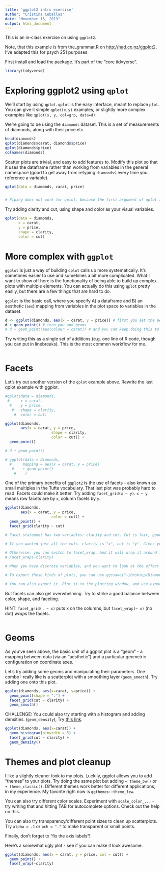 ```yaml
---
title: 'ggplot2 intro exercise'
author: "Cristina Ceballos"
date: "November 13, 2019"
output: html_document
---
```

  
This is an in-class exercise on using `ggplot2`.

Note, that this example is from the_grammar.R on [http://had.co.nz/ggplot2](). I've adapted this for psych 251 purposes

First install and load the package. It's part of the "core tidvyerse".

```r
library(tidyverse)
```

# Exploring ggplot2 using `qplot`

We'll start by using `qplot`. `qplot` is the easy interface, meant to replace `plot`. You can give it simple `qplot(x,y)` examples, or slightly more complex examples like `qplot(x, y, col=grp, data=d)`. 

We're going to be using the `diamonds` dataset. This is a set of measurements of diamonds, along with their price etc.

```r
head(diamonds)
qplot(diamonds$carat, diamonds$price)
qplot(diamonds$price)
colnames(diamonds)
```

Scatter plots are trivial, and easy to add features to. Modify this plot so that it uses the dataframe rather than working from variables in the general namespace (good to get away from retyping `diamonds$` every time you reference a variable). 

```r

qplot(data = diamonds, carat, price)


# Piping does not work for qplot, because the first argument of qplot is NOT data!! The first argument of qplot is "x". If you use ggplot, then you can pipe, but then it has different syntax and has aes.

```

Try adding clarity and cut, using shape and color as your visual variables. 

```r


qplot(data = diamonds, 
      x = carat, 
      y = price,
      shape = clarity,
      color = cut)

```


# More complex with `ggplot`

`ggplot` is just a way of building `qplot` calls up more systematically. It's
sometimes easier to use and sometimes a bit more complicated. What I want to show off here is the functionality of being able to build up complex plots with multiple elements. You can actually do this using `qplot` pretty easily, but there are a few things that are hard to do. 

`ggplot` is the basic call, where you specify A) a dataframe and B) an aesthetic (`aes`) mapping from variables in the plot space to variables in the dataset. 

```r
d <- ggplot(diamonds, aes(x = carat, y = price)) # first you set the aesthetic and dataset
d + geom_point() # then you add geoms
# d + geom_point(aes(colour = carat)) # and you can keep doing this to add layers to the plot
```

Try writing this as a single set of additions (e.g. one line of R code, though you can put in linebreaks). This is the most common workflow for me. 


```r

```


# Facets

Let's try out another version of the `qplot` example above. Rewrite the last qplot example with ggplot.

```r

#qplot(data = diamonds, 
 #     x = carat, 
  #    y = price,
   #   shape = clarity,
    #  color = cut)

ggplot(diamonds, 
       aes(x = carat, y = price, 
                     shape = clarity,
                     color = cut)) +
  geom_point()

# d + geom_point() 

# ggplot(data = diamonds,
  #     mapping = aes(x = carat, y = price)
   #    + geom_point()
    #    )

```

One of the primary benefits of `ggplot2` is the use of facets - also known as small multiples in the Tufte vocabulary. That last plot was probably hard to read. Facets could make it better. Try adding `facet_grid(x ~ y)`.  `x ~ y` means row facets are by `x`, column facets by `y`. 

```r

ggplot(diamonds, 
       aes(x = carat, y = price, 
                     color = cut)) +
  geom_point() +
  facet_grid(clarity ~ cut)

# Facet statement has two variables: clarity and cut. Cut is fair, good, premium, ideal. it tells you what to make the columsn. The rows are the cut.

# If you wanted just all the cuts. clarity is "x", cut is "y". Gives you a bunch of mini-plots.

# Otherwise, you can switch to facet_wrap. And it will wrap it around for the most pleasing grid of subplots.
# Facet_wrap(~clarity)

# When you have discrete variables, and you want to look at the effect in some continuous variable space. That's when facet is really useful. 

# To export these kinds of plots, you can use ggssave("~/Desktop/Diamons.pdf", plot = p)

# You can also export it. Plot it to the plotting window, and use export. But this is less reproducible. 


```

But facets can also get overwhelming. Try to strike a good balance between color, shape, and faceting.

HINT: `facet_grid(. ~ x)` puts x on the columns, but `facet_wrap(~ x)` (no dot) *wraps* the facets. 

```r

```


# Geoms

As you've seen above, the basic unit of a ggplot plot is a "geom" - a mapping between data (via an "aesthetic") and a particular geometric configuration on coordinate axes. 

Let's try adding some geoms and manipulating their parameters. One combo I really like is a scatterplot with a smoothing layer (`geom_smooth`). Try adding one onto this plot. 

```r
ggplot(diamonds, aes(x=carat, y=price)) +
  geom_point(shape = ".") +
  facet_grid(cut ~ clarity) +
  geom_smooth()
```


CHALLENGE: You could also try starting with a histogram and adding densities. (`geom_density`), Try [this link](https://stackoverflow.com/questions/5688082/ggplot2-overlay-histogram-with-density-curve).

```r

ggplot(diamonds, aes(x=carat)) +
  geom_histogram(binwidth = 5) +
  facet_grid(cut ~ clarity) +
  geom_density()


```

# Themes and plot cleanup

I like a slightly cleaner look to my plots. Luckily, ggplot allows you to add "themes" to your plots. Try doing the same plot but adding `+ theme_bw()` or `+ theme_classic()`. Different themes work better for different applications, in my experience. My favorite right now is `ggthemes::theme_few`.

You can also try different color scales. Experiment with `scale_color_...` - try writing that and hitting TAB for autocomplete options. Check out the help on this. 

You can also try transparency/different point sizes to clean up scatterplots. Try `alpha = .1` or `pch = "."` to make transparent or small points. 

Finally, don't forget to "fix the axis labels"! 

Here's a somewhat ugly plot - see if you can make it look awesome. 

```r
ggplot(diamonds, aes(x = carat, y = price, col = cut)) + 
  geom_point() + 
  facet_wrap(~clarity) 
```

